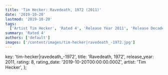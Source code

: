```yaml
---
title: 'Tim Hecker: Ravedeath, 1972 (2011)'
date: '2019-10-20'
lastmod: '2019-10-20'
tags:
  ['Artist Tim Hecker', 'Rated 4', 'Release Year 2011', 'Release Decade 2010']
summary: 'Rated 4'
authors: ['default']
images: ['/content/images/tim-hecker|ravedeath_-1972.jpg']
---
```


  key: 'tim-hecker|ravedeath_-1972',
  title: 'Ravedeath, 1972',
  release_year: 2011,
  rating: 8,
  rating_date: '2019-10-20T00:00:00.000Z',
  artist: 'Tim Hecker',
};

<MusicRating data={data} />
